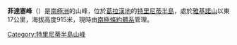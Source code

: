{{coord|63|23|S|57|33|W|source:GNIS|display=title}}

'''菲達塞峰'''（{{lang-en|Fidase Peak}}）是[[南極洲|南極洲]]的山峰，位於[[葛拉漢地|葛拉漢地]]的[[特里尼蒂半島|特里尼蒂半島]]，處於[[雅基諾山|雅基諾山]]以東17公里，海拔高度915米，現時由[[南極條約體系|南極條約體系]]管理。

{{DEFAULTSORT:Fidase Peak}}
[[Category:特里尼蒂半島山峰|Category:特里尼蒂半島山峰]]


{{TrinityPeninsula-geo-stub}}